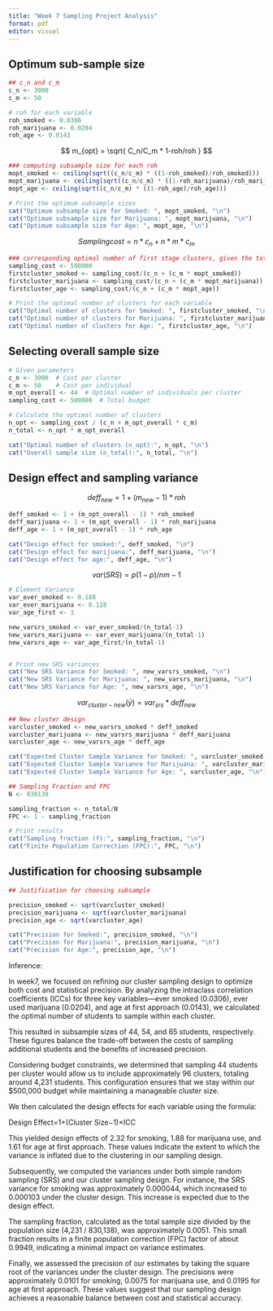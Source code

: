 ---
title: "Week 7 Sampling Project Analysis"
format: pdf
editor: visual
---

## Optimum sub-sample size

```{r}
## c_n and c_m
c_n <- 3000
c_m <- 50

# roh for each variable 
roh_smoked <- 0.0306
roh_marijuana <- 0.0204
roh_age <- 0.0143
```

$$
m_{opt} = \sqrt{ C_n/C_m * 1-roh/roh }
$$

```{r}
### computing subsample size for each roh
mopt_smoked <- ceiling(sqrt((c_n/c_m) * ((1-roh_smoked)/roh_smoked)))
mopt_marijuana <- ceiling(sqrt((c_n/c_m) * ((1-roh_marijuana)/roh_marijuana)))
mopt_age <- ceiling(sqrt((c_n/c_m) * ((1-roh_age)/roh_age)))

# Print the optimum subsample sizes
cat("Optimum subsample size for Smoked: ", mopt_smoked, "\n")
cat("Optimum subsample size for Marijuana: ", mopt_marijuana, "\n")
cat("Optimum subsample size for Age: ", mopt_age, "\n")

```

$$
Samplingcost = n * c_n + n * m * c_m
$$

```{r}
### corresponding optimal number of first stage clusters, given the total budget 
sampling_cost <- 500000
firstcluster_smoked <- sampling_cost/(c_n + (c_m * mopt_smoked))
firstcluster_marijuana <- sampling_cost/(c_n + (c_m * mopt_marijuana))
firstcluster_age <- sampling_cost/(c_n + (c_m * mopt_age))

# Print the optimal number of clusters for each variable
cat("Optimal number of clusters for Smoked: ", firstcluster_smoked, "\n")
cat("Optimal number of clusters for Marijuana: ", firstcluster_marijuana, "\n")
cat("Optimal number of clusters for Age: ", firstcluster_age, "\n")
```

## Selecting overall sample size

```{r}
# Given parameters
c_n <- 3000  # Cost per cluster
c_m <- 50    # Cost per individual
m_opt_overall <- 44  # Optimal number of individuals per cluster
sampling_cost <- 500000  # Total budget

# Calculate the optimal number of clusters
n_opt <- sampling_cost / (c_n + m_opt_overall * c_m)
n_total <- n_opt * m_opt_overall

cat("Optimal number of clusters (n_opt):", n_opt, "\n")
cat("Overall sample size (n_total):", n_total, "\n")
```

## Design effect and sampling variance

$$
deff_{new} = 1+(m_{new} -1) * roh
$$

```{r}
deff_smoked <- 1 + (m_opt_overall - 1) * roh_smoked
deff_marijuana <- 1 + (m_opt_overall - 1) * roh_marijuana
deff_age <- 1 + (m_opt_overall - 1) * roh_age

cat("Design effect for smoked:", deff_smoked, "\n")
cat("Design effect for marijuana:", deff_marijuana, "\n")
cat("Design effect for age:", deff_age, "\n")

```

$$
var(SRS) = p(1-p)/nm-1
$$

```{r}
# Element Variance 
var_ever_smoked <- 0.188
var_ever_marijuana <- 0.128
var_age_first <- 1

new_varsrs_smoked <- var_ever_smoked/(n_total-1)
new_varsrs_marijuana <- var_ever_marijuana/(n_total-1)
new_varsrs_age <- var_age_first/(n_total-1)  


# Print new SRS variances
cat("New SRS Variance for Smoked: ", new_varsrs_smoked, "\n")
cat("New SRS Variance for Marijuana: ", new_varsrs_marijuana, "\n")
cat("New SRS Variance for Age: ", new_varsrs_age, "\n")
```

$$
var_{cluster-new} (\bar{y}) = var_{srs} * deff_{new}
$$

```{r}
## New cluster design 
varcluster_smoked <- new_varsrs_smoked * deff_smoked 
varcluster_marijuana <- new_varsrs_marijuana * deff_marijuana 
varcluster_age <- new_varsrs_age * deff_age

cat("Expected Cluster Sample Variance for Smoked: ", varcluster_smoked, "\n")
cat("Expected Cluster Sample Variance for Marijuana: ", varcluster_marijuana, "\n")
cat("Expected Cluster Sample Variance for Age: ", varcluster_age, "\n")
```

```{r}
## Sampling Fraction and FPC
N <- 830138

sampling_fraction <- n_total/N
FPC <- 1 - sampling_fraction

# Print results
cat("Sampling fraction (f):", sampling_fraction, "\n")
cat("Finite Population Correction (FPC):", FPC, "\n")
```

## Justification for choosing subsample

```{r}
## Justification for choosing subsample

precision_smoked <- sqrt(varcluster_smoked)
precision_marijuana <- sqrt(varcluster_marijuana)
precision_age <- sqrt(varcluster_age)

cat("Precision for Smoked:", precision_smoked, "\n")
cat("Precision for Marijuana:", precision_marijuana, "\n")
cat("Precision for Age:", precision_age, "\n")
```

Inference:

In week7, we focused on refining our cluster sampling design to optimize both cost and statistical precision. By analyzing the intraclass correlation coefficients (ICCs) for three key variables—ever smoked (0.0306), ever used marijuana (0.0204), and age at first approach (0.0143), we calculated the optimal number of students to sample within each cluster. 

This resulted in subsample sizes of 44, 54, and 65 students, respectively. These figures balance the trade-off between the costs of sampling additional students and the benefits of increased precision.​

Considering budget constraints, we determined that sampling 44 students per cluster would allow us to include approximately 96 clusters, totaling around 4,231 students. This configuration ensures that we stay within our $500,000 budget while maintaining a manageable cluster size.​

We then calculated the design effects for each variable using the formula:​

Design Effect=1+(Cluster Size−1)×ICC


This yielded design effects of 2.32 for smoking, 1.88 for marijuana use, and 1.61 for age at first approach. These values indicate the extent to which the variance is inflated due to the clustering in our sampling design.​

Subsequently, we computed the variances under both simple random sampling (SRS) and our cluster sampling design. For instance, the SRS variance for smoking was approximately 0.000044, which increased to 0.000103 under the cluster design. This increase is expected due to the design effect.​

The sampling fraction, calculated as the total sample size divided by the population size (4,231 / 830,138), was approximately 0.0051. This small fraction results in a finite population correction (FPC) factor of about 0.9949, indicating a minimal impact on variance estimates.​

Finally, we assessed the precision of our estimates by taking the square root of the variances under the cluster design. The precisions were approximately 0.0101 for smoking, 0.0075 for marijuana use, and 0.0195 for age at first approach. These values suggest that our sampling design achieves a reasonable balance between cost and statistical accuracy.​


